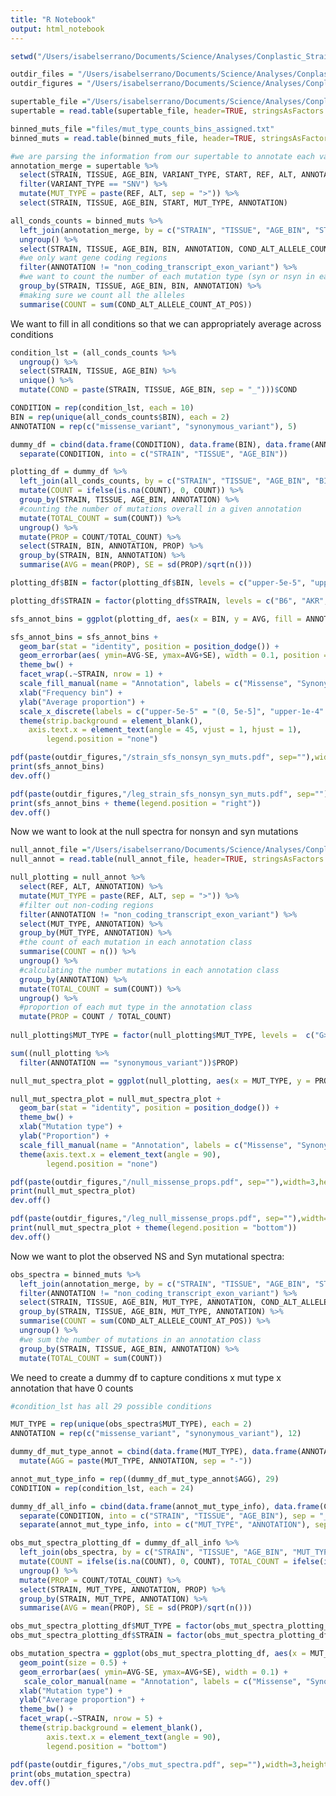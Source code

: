 ```yaml
---
title: "R Notebook"
output: html_notebook
---
```



```r
setwd("/Users/isabelserrano/Documents/Science/Analyses/Conplastic_Strains/files_and_analyses/genomewide_selection_scan/hnhs_per_freq_bin/")

outdir_files = "/Users/isabelserrano/Documents/Science/Analyses/Conplastic_Strains/files_and_analyses/genomewide_selection_scan/hnhs_per_freq_bin/files/"
outdir_figures = "/Users/isabelserrano/Documents/Science/Analyses/Conplastic_Strains/files_and_analyses/genomewide_selection_scan/hnhs_per_freq_bin/figures/"

supertable_file ="/Users/isabelserrano/Documents/Science/Analyses/Conplastic_Strains/files_and_analyses/input_files/supertable.txt"
supertable = read.table(supertable_file, header=TRUE, stringsAsFactors = FALSE)

binned_muts_file ="files/mut_type_counts_bins_assigned.txt"
binned_muts = read.table(binned_muts_file, header=TRUE, stringsAsFactors = FALSE)
```

```r
#we are parsing the information from our supertable to annotate each variant that has already been designated a bin label 
annotation_merge = supertable %>% 
  select(STRAIN, TISSUE, AGE_BIN, VARIANT_TYPE, START, REF, ALT, ANNOTATION) %>%
  filter(VARIANT_TYPE == "SNV") %>%
  mutate(MUT_TYPE = paste(REF, ALT, sep = ">")) %>%
  select(STRAIN, TISSUE, AGE_BIN, START, MUT_TYPE, ANNOTATION)

```


```r

all_conds_counts = binned_muts %>%
  left_join(annotation_merge, by = c("STRAIN", "TISSUE", "AGE_BIN", "START", "MUT_TYPE")) %>%
  ungroup() %>% 
  select(STRAIN, TISSUE, AGE_BIN, BIN, ANNOTATION, COND_ALT_ALLELE_COUNT_AT_POS) %>%
  #we only want gene coding regions
  filter(ANNOTATION != "non_coding_transcript_exon_variant") %>%
  #we want to count the number of each mutation type (syn or nsyn in each bin)
  group_by(STRAIN, TISSUE, AGE_BIN, BIN, ANNOTATION) %>%
  #making sure we count all the alleles
  summarise(COUNT = sum(COND_ALT_ALLELE_COUNT_AT_POS))

```

We want to fill in all conditions so that we can appropriately average across conditions
```r
condition_lst = (all_conds_counts %>%
  ungroup() %>%
  select(STRAIN, TISSUE, AGE_BIN) %>%
  unique() %>%
  mutate(COND = paste(STRAIN, TISSUE, AGE_BIN, sep = "_")))$COND

CONDITION = rep(condition_lst, each = 10)
BIN = rep(unique(all_conds_counts$BIN), each = 2)
ANNOTATION = rep(c("missense_variant", "synonymous_variant"), 5)

dummy_df = cbind(data.frame(CONDITION), data.frame(BIN), data.frame(ANNOTATION)) %>%
  separate(CONDITION, into = c("STRAIN", "TISSUE", "AGE_BIN"))

```


```r
plotting_df = dummy_df %>%
  left_join(all_conds_counts, by = c("STRAIN", "TISSUE", "AGE_BIN", "BIN", "ANNOTATION")) %>%
  mutate(COUNT = ifelse(is.na(COUNT), 0, COUNT)) %>%
  group_by(STRAIN, TISSUE, AGE_BIN, ANNOTATION) %>%
  #counting the number of mutations overall in a given annotation
  mutate(TOTAL_COUNT = sum(COUNT)) %>%
  ungroup() %>%
  mutate(PROP = COUNT/TOTAL_COUNT) %>%
  select(STRAIN, BIN, ANNOTATION, PROP) %>%
  group_by(STRAIN, BIN, ANNOTATION) %>%
  summarise(AVG = mean(PROP), SE = sd(PROP)/sqrt(n()))

plotting_df$BIN = factor(plotting_df$BIN, levels = c("upper-5e-5", "upper-1e-4", "upper-1e-3", "upper-1e-2", "upper-1"))

plotting_df$STRAIN = factor(plotting_df$STRAIN, levels = c("B6", "AKR", "ALR", "FVB", "NZB"))


```


```r

sfs_annot_bins = ggplot(plotting_df, aes(x = BIN, y = AVG, fill = ANNOTATION))

sfs_annot_bins = sfs_annot_bins + 
  geom_bar(stat = "identity", position = position_dodge()) + 
  geom_errorbar(aes( ymin=AVG-SE, ymax=AVG+SE), width = 0.1, position = position_dodge(0.9)) +
  theme_bw() + 
  facet_wrap(.~STRAIN, nrow = 1) + 
  scale_fill_manual(name = "Annotation", labels = c("Missense", "Synonymous"), values = c("#9e6374", "#efbc82")) + 
  xlab("Frequency bin") + 
  ylab("Average proportion") + 
  scale_x_discrete(labels = c("upper-5e-5" = "(0, 5e-5]", "upper-1e-4" = "(5e-5, 1e-4]", "upper-1e-3" = "(1e-4, 1e-3]", "upper-1e-2" = "(1e-3, 1e-2]", "upper-1" = "(1e-2, 1]")) + 
  theme(strip.background = element_blank(), 
    axis.text.x = element_text(angle = 45, vjust = 1, hjust = 1), 
        legend.position = "none")

pdf(paste(outdir_figures,"/strain_sfs_nonsyn_syn_muts.pdf", sep=""),width=9,height=3)
print(sfs_annot_bins)
dev.off()

pdf(paste(outdir_figures,"/leg_strain_sfs_nonsyn_syn_muts.pdf", sep=""),width=6,height=3)
print(sfs_annot_bins + theme(legend.position = "right"))
dev.off()

```

Now we want to look at the null spectra for nonsyn and syn mutations 

```r

null_annot_file ="/Users/isabelserrano/Documents/Science/Analyses/Conplastic_Strains/files_and_analyses/genomewide_selection_scan/annotating_variants/output/annotated_all_possible_variants.txt"
null_annot = read.table(null_annot_file, header=TRUE, stringsAsFactors = FALSE)


```


```r

null_plotting = null_annot %>% 
  select(REF, ALT, ANNOTATION) %>%
  mutate(MUT_TYPE = paste(REF, ALT, sep = ">")) %>%
  #filter out non-coding regions
  filter(ANNOTATION != "non_coding_transcript_exon_variant") %>%
  select(MUT_TYPE, ANNOTATION) %>%
  group_by(MUT_TYPE, ANNOTATION) %>% 
  #the count of each mutation in each annotation class 
  summarise(COUNT = n()) %>%
  ungroup() %>%
  #calculating the number mutations in each annotation class
  group_by(ANNOTATION) %>%
  mutate(TOTAL_COUNT = sum(COUNT)) %>%
  ungroup() %>%
  #proportion of each mut type in the annotation class
  mutate(PROP = COUNT / TOTAL_COUNT) 
  
null_plotting$MUT_TYPE = factor(null_plotting$MUT_TYPE, levels =  c("G>A" ,"C>T", "G>T" , "C>A", "T>C", "A>G", "G>C", "C>G", "T>A" , "A>T","T>G", "A>C"))

```

```r
sum((null_plotting %>%
  filter(ANNOTATION == "synonymous_variant"))$PROP)

```

```r

null_mut_spectra_plot = ggplot(null_plotting, aes(x = MUT_TYPE, y = PROP, fill = ANNOTATION))

null_mut_spectra_plot = null_mut_spectra_plot + 
  geom_bar(stat = "identity", position = position_dodge()) +
  theme_bw() +
  xlab("Mutation type") + 
  ylab("Proportion") +
  scale_fill_manual(name = "Annotation", labels = c("Missense", "Synonymous"), values = c("#9e6374", "#efbc82")) + 
  theme(axis.text.x = element_text(angle = 90),
        legend.position = "none")

pdf(paste(outdir_figures,"/null_missense_props.pdf", sep=""),width=3,height=2.5)
print(null_mut_spectra_plot)
dev.off()

pdf(paste(outdir_figures,"/leg_null_missense_props.pdf", sep=""),width=4,height=3)
print(null_mut_spectra_plot + theme(legend.position = "bottom"))
dev.off()


```

Now we want to plot the observed NS and Syn mutational spectra: 

```r

obs_spectra = binned_muts %>%
  left_join(annotation_merge, by = c("STRAIN", "TISSUE", "AGE_BIN", "START", "MUT_TYPE")) %>%
  filter(ANNOTATION != "non_coding_transcript_exon_variant") %>%
  select(STRAIN, TISSUE, AGE_BIN, MUT_TYPE, ANNOTATION, COND_ALT_ALLELE_COUNT_AT_POS) %>%
  group_by(STRAIN, TISSUE, AGE_BIN, MUT_TYPE, ANNOTATION) %>%
  summarise(COUNT = sum(COND_ALT_ALLELE_COUNT_AT_POS)) %>%
  ungroup() %>%
  #we sum the number of mutations in an annotation class
  group_by(STRAIN, TISSUE, AGE_BIN, ANNOTATION) %>%
  mutate(TOTAL_COUNT = sum(COUNT))

```

We need to create a dummy df to capture conditions x mut type x annotation that have 0 counts 

```r

#condition_lst has all 29 possible conditions 

MUT_TYPE = rep(unique(obs_spectra$MUT_TYPE), each = 2)
ANNOTATION = rep(c("missense_variant", "synonymous_variant"), 12)

dummy_df_mut_type_annot = cbind(data.frame(MUT_TYPE), data.frame(ANNOTATION)) %>%
  mutate(AGG = paste(MUT_TYPE, ANNOTATION, sep = "-"))

annot_mut_type_info = rep((dummy_df_mut_type_annot$AGG), 29)
CONDITION = rep(condition_lst, each = 24)

dummy_df_all_info = cbind(data.frame(annot_mut_type_info), data.frame(CONDITION)) %>%
  separate(CONDITION, into = c("STRAIN", "TISSUE", "AGE_BIN"), sep = "_") %>%
  separate(annot_mut_type_info, into = c("MUT_TYPE", "ANNOTATION"), sep = "-")

```

```r
obs_mut_spectra_plotting_df = dummy_df_all_info %>%
  left_join(obs_spectra, by = c("STRAIN", "TISSUE", "AGE_BIN", "MUT_TYPE", "ANNOTATION")) %>%
  mutate(COUNT = ifelse(is.na(COUNT), 0, COUNT), TOTAL_COUNT = ifelse(is.na(TOTAL_COUNT), 1, TOTAL_COUNT)) %>%
  ungroup() %>%
  mutate(PROP = COUNT/TOTAL_COUNT) %>%
  select(STRAIN, MUT_TYPE, ANNOTATION, PROP) %>%
  group_by(STRAIN, MUT_TYPE, ANNOTATION) %>%
  summarise(AVG = mean(PROP), SE = sd(PROP)/sqrt(n()))

obs_mut_spectra_plotting_df$MUT_TYPE = factor(obs_mut_spectra_plotting_df$MUT_TYPE, levels =  c("G>A" ,"C>T", "G>T" , "C>A", "T>C", "A>G", "G>C", "C>G", "T>A" , "A>T","T>G", "A>C"))
obs_mut_spectra_plotting_df$STRAIN = factor(obs_mut_spectra_plotting_df$STRAIN, levels = c("B6", "AKR", "ALR", "FVB", "NZB"))

```

```r

obs_mutation_spectra = ggplot(obs_mut_spectra_plotting_df, aes(x = MUT_TYPE, y = AVG, color = ANNOTATION)) + 
  geom_point(size = 0.5) + 
  geom_errorbar(aes( ymin=AVG-SE, ymax=AVG+SE), width = 0.1) + 
   scale_color_manual(name = "Annotation", labels = c("Missense", "Synonymous"), values = c("#9e6374", "#efbc82")) + 
  xlab("Mutation type") + 
  ylab("Average proportion") + 
  theme_bw() + 
  facet_wrap(.~STRAIN, nrow = 5) +
  theme(strip.background = element_blank(),
        axis.text.x = element_text(angle = 90), 
        legend.position = "bottom")

pdf(paste(outdir_figures,"/obs_mut_spectra.pdf", sep=""),width=3,height=5.5)
print(obs_mutation_spectra)
dev.off()


```

